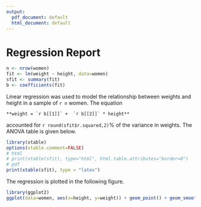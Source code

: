 ```yaml
---
output:
  pdf_document: default
  html_document: default
---
```

# Regression Report

```r
n <- nrow(women)
fit <- lm(weight ~ height, data=women)
sfit <- summary(fit)
b <- coefficients(fit)
```

Linear regression was used to model the relationship between weights and height in a sample of `r n` women. The equation 

    **weight = `r b[[1]]` +  `r b[[2]]` * height** 

accounted for `r round(sfit$r.squared,2)`% of the variance in weights. The ANOVA table is given below.

```r
library(xtable)
options(xtable.comment=FALSE)
# html
# print(xtable(sfit), type="html", html.table.attributes="border=0")
# pdf
print(xtable(sfit), type = "latex")
```

The regression is plotted in the following figure.

```r
library(ggplot2)
ggplot(data=women, aes(x=height, y=weight)) + geom_point() + geom_smooth(method="lm")
```

